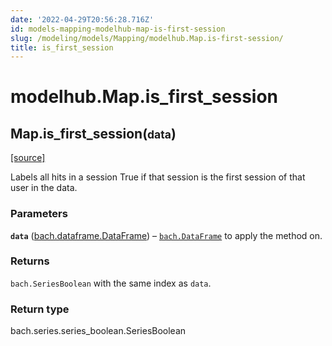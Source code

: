 ```yaml
---
date: '2022-04-29T20:56:28.716Z'
id: models-mapping-modelhub-map-is-first-session
slug: /modeling/models/Mapping/modelhub.Map.is-first-session/
title: is_first_session
---
```


# modelhub.Map.is_first_session

<div class="method">

<h2 class="signature-class"><span class="additional-name">Map.</span><span class="name">is_first_session(</span><small class="parameter-list"><span class="parameter" id="data">data</span></small>)</h2>


&#8203;<span class="view-source">[[source]](https://github.com/objectiv/objectiv-analytics/blob/main/modelhub/modelhub/map.py)</span>

<div class="content">

Labels all hits in a session True if that session is the first session of that user in the data.


### Parameters

**`data`** ([bach.dataframe.DataFrame](/docs/modeling/bach/api-reference/DataFrame/bach.DataFrame/#bach.DataFrame)) – [`bach.DataFrame`](/docs/modeling/bach/api-reference/DataFrame/bach.DataFrame/#bach.DataFrame) to apply the method on.



### Returns

`bach.SeriesBoolean` with the same index as `data`.



### Return type

bach.series.series_boolean.SeriesBoolean



</div>

</div>
